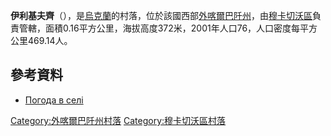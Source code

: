 {{coord|48|33|29|N|22|42|15|E|scale:100000|display=title}}

'''伊利基夫齊'''（{{lang-uk|Ільківці}}），是[[烏克蘭|烏克蘭]]的村落，位於該國西部[[外喀爾巴阡州|外喀爾巴阡州]]，由[[穆卡切沃區|穆卡切沃區]]負責管轄，面積0.16平方公里，海拔高度372米，2001年人口76，人口密度每平方公里469.14人。

==參考資料==
*[http://weather.in.ua/ua/zakarpatskaja/9574 Погода в селі ]{{Wayback|url=http://weather.in.ua/ua/zakarpatskaja/9574 |date=20161106042306 }}

{{DEFAULTSORT:Ільківці}}

[[Category:外喀爾巴阡州村落|Category:外喀爾巴阡州村落]]
[[Category:穆卡切沃區村落|Category:穆卡切沃區村落]]


{{Zakarpattia-geo-stub}}